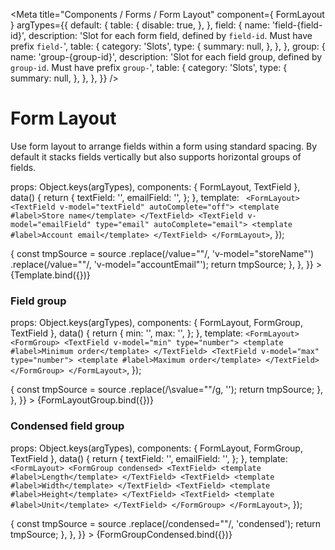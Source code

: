 

<Meta
  title="Components / Forms / Form Layout"
  component={ FormLayout }
  argTypes={{
    default: {
      table: {
        disable: true,
      },
    },
    field: {
      name: 'field-{field-id}',
      description: 'Slot for each form field, defined by `field-id`. Must have prefix `field-`',
      table: {
        category: 'Slots',
        type: {
          summary: null,
        },
      },
    },
    group: {
      name: 'group-{group-id}',
      description: 'Slot for each field group, defined by `group-id`. Must have prefix `group-`',
      table: {
        category: 'Slots',
        type: {
          summary: null,
        },
      },
    },
  }}
/>

# Form Layout

Use form layout to arrange fields within a form using standard spacing.
By default it stacks fields vertically but also supports horizontal groups of fields.

  props: Object.keys(argTypes),
  components: { FormLayout, TextField },
  data() {
    return {
      textField: '',
      emailField: '',
    };
  },
  template: `
  <FormLayout>
    <TextField v-model="textField" autoComplete="off">
      <template #label>Store name</template>
    </TextField>
    <TextField v-model="emailField" type="email" autoComplete="email">
      <template #label>Account email</template>
    </TextField>
  </FormLayout>`,
});

<Canvas>
  <Story
    name="Default Form Layout"
    height="160px"
    parameters={{
      docs: {
        transformSource: (source) => {
          const tmpSource = source
            .replace(/value=""/, 'v-model="storeName"')
            .replace(/value=""/, 'v-model="accountEmail"');
          return tmpSource;
        },
      },
    }}
  >
    {Template.bind({})}
  </Story>
</Canvas>

### Field group

  props: Object.keys(argTypes),
  components: { FormLayout, FormGroup, TextField },
  data() {
    return {
      min: '',
      max: '',
    };
  },
  template: `<FormLayout>
    <FormGroup>
      <TextField v-model="min" type="number">
        <template #label>Minimum order</template>
      </TextField>
      <TextField v-model="max" type="number">
        <template #label>Maximum order</template>
      </TextField>
    </FormGroup>
  </FormLayout>`,
});

<Canvas>
  <Story
    name="Field Group"
    height="80px"
    parameters={{
      docs: {
        transformSource: (source) => {
          const tmpSource = source
            .replace(/\svalue=""/g, '');
          return tmpSource;
        },
      },
    }}
  >
    {FormLayoutGroup.bind({})}
  </Story>
</Canvas>

### Condensed field group

  props: Object.keys(argTypes),
  components: { FormLayout, FormGroup, TextField },
  data() {
    return {
      textField: '',
      emailField: '',
    };
  },
  template: `<FormLayout>
    <FormGroup condensed>
      <TextField>
        <template #label>Length</template>
      </TextField>
      <TextField>
        <template #label>Width</template>
      </TextField>
      <TextField>
        <template #label>Height</template>
      </TextField>
      <TextField>
        <template #label>Unit</template>
      </TextField>
    </FormGroup>
  </FormLayout>`,
});

<Canvas>
  <Story
    name="Condensed field group"
    height="80px"
    parameters={{
      docs: {
        transformSource: (source) => {
          const tmpSource = source
            .replace(/condensed=""/, 'condensed');
          return tmpSource;
        },
      },
    }}
  >
    {FormGroupCondensed.bind({})}
  </Story>
</Canvas>
